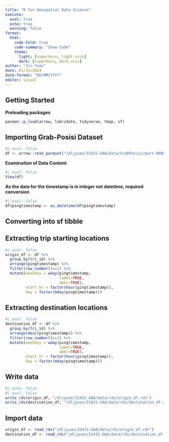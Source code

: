 ```yaml
---
title: "R for Geospatial Data Science"
execute: 
  eval: true
  echo: true
  warning: false
format: 
  html:
    code-fold: true
    code-summary: "Show Code"
    theme: 
      light: [superhero, light.scss]
      dark: [superhero, dark.scss]
author: "Jin Yuan"
date: 01/15/2024
date-format: "DD/MM/YYYY"
editor: visual
---
```


## Getting Started

**Preloading packages**

```r
pacman::p_load(arrow, lubridate, tidyverse, tmap, sf)
```

## Importing Grab-Posisi Dataset

```r
#| eval: false
df <- arrow::read_parquet("/dljyuan/IS415-GAA/data/GrabPosisi/part-00000.parquet")
```

**Examination of Data Content**

```r
#| eval: false
View(df)
```

::: callout-note
**As the data for the timestamp is in integer not datetime, required conversion**
:::

```r
#| eval: false
df$pingtimestamp <- as_datetime(df$pingtimestamp)
```

## Converting into sf tibble

## Extracting trip starting locations

```r
#| eval: false
origin_df <- df %>%
  group_by(trj_id) %>%
  arrange(pingtimestamp) %>%
  filter(row_number()==1) %>%
  mutate(weekday = wday(pingtimestamp,
                        label=TRUE,
                        abbr=TRUE),
         start_hr = factor(hour(pingtimestamp)),
         day = factor(mday(pingtimestamp)))
```

## Extracting destination locations

```r
#| eval: false
destination_df <- df %>%
  group_by(trj_id) %>%
  arrange(desc(pingtimestamp)) %>%
  filter(row_number()==1) %>%
  mutate(weekday = wday(pingtimestamp,
                        label=TRUE,
                        abbr=TRUE),
         start_hr = factor(hour(pingtimestamp)),
         day = factor(mday(pingtimestamp)))
```

## Write data

```r
#| echo: false
#| eval: false
write_rds(origin_df, "/dljyuan/IS415-GAA/data/rds/origin_df.rds")
write_rds(destination_df, "/dljyuan/IS415-GAA/data/rds/destination_df.rds")
```

## Import data

```r
origin_df <- read_rds("/dljyuan/IS415-GAA/data/rds/origin_df.rds")
destination_df <- read_rds("/dljyuan/IS415-GAA/data/rds/destination_df.rds")
```
